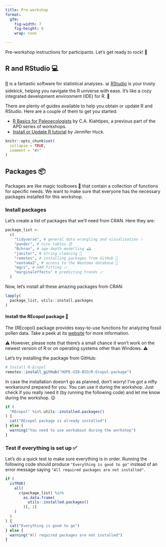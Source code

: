 ```yaml
---
title: Pre-workshop
format: 
  gfm:
    fig-width: 7
    fig-height: 6
    wrap: none

---
```


Pre-workshop instructions for participants. Let's get ready to rock! 🚀

## R and RStudio 💻

[R](https://en.wikipedia.org/wiki/R_(programming_language)) is a fantastic software for statistical analyses. 📊 [RStudio](https://posit.co/products/open-source/rstudio/) is your trusty sidekick, helping you navigate the R universe with ease. It's like a cozy integrated development environment (IDE) for R. 🌟

There are plenty of guides available to help you obtain or update R and RStudio. Here are a couple of them to get you started:

- [R Basics for Paleoecologists](https://ckiahtipes.github.io/) by C.A. Kiahtipes, a previous part of the APD series of workshops. 
- [Install or Update R tutorial](https://jennhuck.github.io/workshops/install_update_R.html) by Jennifer Huck. 

```r
knitr::opts_chunk$set(
  collapse = TRUE,
  comment = "#>"
)
```

## Packages 📦

Packages are like magic toolboxes 🧰 that contain a collection of functions for specific needs. We want to make sure that everyone has the necessary packages installed for this workshop.

### Install packages 

Let's create a list of packages that we'll need from CRAN. Here they are:

```r
package_list <-
  c(
    "tidyverse", # general data wrangling and visualisation ✨
    "pander", # nice tables 😍
    "Bchron", # age-depth modelling 🕰️
    "janitor", # string cleaning 🧹
    "remotes", # installing packages from GitHub 🚀
    "neotoma2", # access to the Neotoma database 🌿
    "mgcv", # GAM fitting 📈
    "marginaleffects" # predicting trends 📈
  )
```

Now, let's install all these amazing packages from CRAN:

```r
lapply(
  package_list, utils::install.packages
)
```

#### Install the REcopol package 🌼

The {REcopol} package provides easy-to-use functions for analyzing fossil pollen data. Take a peek at its [website](https://hope-uib-bio.github.io/R-Ecopol-package/) for more information.

⚠️ However, please note that there's a small chance it won't work on the newest version of R or on operating systems other than Windows. ⚠️

Let's try installing the package from GitHub:

```r
# Install R-Ecopol
remotes::install_github("HOPE-UIB-BIO/R-Ecopol-package")
```

In case the installation doesn't go as planned, don't worry! I've got a nifty workaround prepared for you. You can use it during the workshop. Just check if you really need it (by running the following code) and let me know during the workshop. 😉

```r
if (
  "REcopol" %in% utils::installed.packages()
) {
  cat("REcopol package is already installed")
} else {
  warning("You need to use workabout during the workshop")
}
```


### Test if everything is set up ✅

Let's do a quick test to make sure everything is in order. Running the following code should produce `"Everything is good to go"` instead of an error message saying `"All required packages are not installed"`.

```r
if (
  isTRUE(
    all(
      c(package_list) %in%
        as.data.frame(
          utils::installed.packages()
        )[, 1]
    )
  )
) {
  cat("Everything is good to go")
} else {
  warning("All required packages are not installed")
}
```